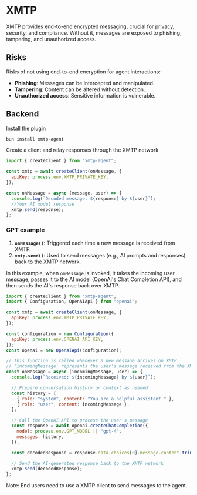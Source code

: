 # XMTP

XMTP provides end-to-end encrypted messaging, crucial for privacy, security, and compliance. Without it, messages are exposed to phishing, tampering, and unauthorized access.

## Risks

Risks of not using end-to-end encryption for agent interactions:

- **Phishing**: Messages can be intercepted and manipulated.
- **Tampering**: Content can be altered without detection.
- **Unauthorized access**: Sensitive information is vulnerable.

## Backend

Install the plugin

```bash
bun install xmtp-agent
```

Create a client and relay responses through the XMTP network

```javascript
import { createClient } from "xmtp-agent";

const xmtp = await createClient(onMessage, {
  apiKey: process.env.XMTP_PRIVATE_KEY,
});

const onMessage = async (message, user) => {
  console.log(`Decoded message: ${response} by ${user}`);
  //Your AI model response
  xmtp.send(response);
};
```

### GPT example

1. **`onMessage()`**: Triggered each time a new message is received from XMTP.
2. **`xmtp.send()`**: Used to send messages (e.g., AI prompts and responses) back to the XMTP network.

In this example, when `onMessage` is invoked, it takes the incoming user message, passes it to the AI model (OpenAI's Chat Completion API), and then sends the AI's response back over XMTP.

```javascript
import { createClient } from "xmtp-agent";
import { Configuration, OpenAIApi } from "openai";

const xmtp = await createClient(onMessage, {
  apiKey: process.env.XMTP_PRIVATE_KEY,
});

const configuration = new Configuration({
  apiKey: process.env.OPENAI_API_KEY,
});
const openai = new OpenAIApi(configuration);

// This function is called whenever a new message arrives on XMTP.
// 'incomingMessage' represents the user's message received from the XMTP network.
const onMessage = async (incomingMessage, user) => {
  console.log(`Received: ${incomingMessage} by ${user}`);

  // Prepare conversation history or context as needed
  const history = [
    { role: "system", content: "You are a helpful assistant." },
    { role: "user", content: incomingMessage },
  ];

  // Call the OpenAI API to process the user's message
  const response = await openai.createChatCompletion({
    model: process.env.GPT_MODEL || "gpt-4",
    messages: history,
  });

  const decodedResponse = response.data.choices[0].message.content.trim();

  // Send the AI-generated response back to the XMTP network
  xmtp.send(decodedResponse);
};
```

Note: End users need to use a XMTP client to send messages to the agent.

